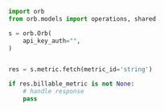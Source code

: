```python Fetch.py
import orb
from orb.models import operations, shared

s = orb.Orb(
    api_key_auth="",
)


res = s.metric.fetch(metric_id='string')

if res.billable_metric is not None:
    # handle response
    pass
```
